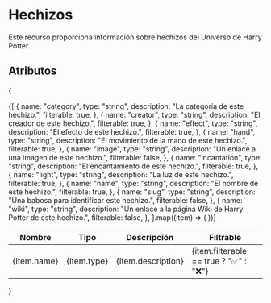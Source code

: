 # Hechizos

Este recurso proporciona información sobre hechizos del Universo de Harry Potter.

## Atributos
{
<table>
  <thead>
    <tr>
      <th>Nombre</th>
      <th>Tipo</th>
      <th>Descripción</th>
      <th>Filtrable</th>
    </tr>
  </thead>
  <tbody>
    {[
      {
        name: "category",
        type: "string",
        description: "La categoría de este hechizo.",
        filterable: true,
      },
      {
        name: "creator",
        type: "string",
        description: "El creador de este hechizo.",
        filterable: true,
      },
      {
        name: "effect",
        type: "string",
        description: "El efecto de este hechizo.",
        filterable: true,
      },
      {
        name: "hand",
        type: "string",
        description: "El movimiento de la mano de este hechizo.",
        filterable: true,
      },
      {
        name: "image",
        type: "string",
        description: "Un enlace a una imagen de este hechizo.",
        filterable: false,
      },
      {
        name: "incantation",
        type: "string",
        description: "El encantamiento de este hechizo.",
        filterable: true,
      },
      {
        name: "light",
        type: "string",
        description: "La luz de este hechizo.",
        filterable: true,
      },
      {
        name: "name",
        type: "string",
        description: "El nombre de este hechizo.",
        filterable: true,
      },
      {
        name: "slug",
        type: "string",
        description: "Una babosa para identificar este hechizo.",
        filterable: false,
      },
      {
        name: "wiki",
        type: "string",
        description: "Un enlace a la página Wiki de Harry Potter de este hechizo.",
        filterable: false,
      },
    ].map((item) => (
      <tr key={item.name}>
        <td>{item.name}</td>
        <td>{item.type}</td>
        <td>{item.description}</td>
        <td>{item.filterable == true ? "✅" : "❌"}</td>
      </tr>
    ))}
  </tbody>
</table>
}
